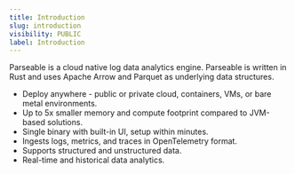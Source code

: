 ```yaml
---
title: Introduction
slug: introduction
visibility: PUBLIC
label: Introduction
---
```


Parseable is a cloud native log data analytics engine. Parseable is written in Rust and uses Apache Arrow and Parquet as underlying data structures.

- Deploy anywhere - public or private cloud, containers, VMs, or bare metal environments.
- Up to 5x smaller memory and compute footprint compared to JVM-based solutions.
- Single binary with built-in UI, setup within minutes.
- Ingests logs, metrics, and traces in OpenTelemetry format.
- Supports structured and unstructured data.
- Real-time and historical data analytics.
